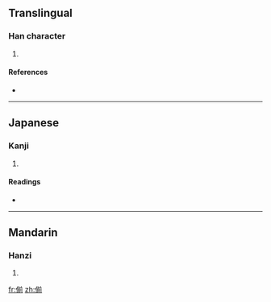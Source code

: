 ==Translingual==

===Han character===
{{Han char|rn=9|rad=人|as=09|sn=11|four=|canj=人廿月弓 (OTBN)}}

# {{defn|Han}}

====References====
* {{Han ref|kx=0109.210|dkj=00829|dj=0233.100|hdz=10195.030|uh=5042|ud=20546}}

----

==Japanese==

===Kanji===
{{ja-kanji|grade=|rs=人09}}

# {{defn|Japanese}}

====Readings====
* {{ja-readings|on=[[せん]] (sen)|kun=[[すすむ]] (susumu)}}

----

==Mandarin==

===Hanzi===
{{cmn-hanzi|pin=[[jiān]] ([[jian1]])|wg=chien<sup>1</sup>}}

# {{defn|Mandarin}}

[[fr:偂]]
[[zh:偂]]